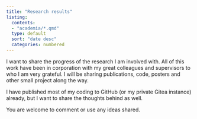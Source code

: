 ```yaml
---
title: "Research results"
listing:
  contents:
  - "academia/*.qmd"
  type: default
  sort: "date desc"
  categories: numbered
---
```


I want to share the progress of the research I am involved with. All of this work have been in corporation with my great colleagues and supervisors to who I am very grateful. I will be sharing publications, code, posters and other small project along the way.

I have published most of my coding to GitHub (or my private Gitea instance) already, but I want to share the thoughts behind as well.

You are welcome to comment or use any ideas shared.
